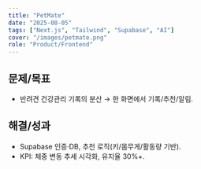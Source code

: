 ```yaml
---
title: "PetMate"
date: "2025-08-05"
tags: ["Next.js", "Tailwind", "Supabase", "AI"]
cover: "/images/petmate.png"
role: "Product/Frontend"
---
```


## 문제/목표

- 반려견 건강관리 기록의 분산 → 한 화면에서 기록/추천/알림.

## 해결/성과

- Supabase 인증·DB, 추천 로직(키/몸무게/활동량 기반).
- KPI: 체중 변동 추세 시각화, 유지율 30%+.

